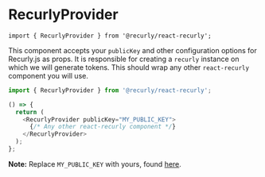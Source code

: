 
<Meta of={RecurlyProvider} />

# RecurlyProvider

`import { RecurlyProvider } from '@recurly/react-recurly';`

This component accepts your `publicKey` and other configuration options for Recurly.js as props. It is responsible for creating a `recurly` instance on which we will generate tokens. This should wrap any other `react-recurly` component you will use.

```js
import { RecurlyProvider } from '@recurly/react-recurly';

() => {
  return (
    <RecurlyProvider publicKey="MY_PUBLIC_KEY">
      {/* Any other react-recurly component */}
    </RecurlyProvider>
  );
};
```
**Note:** Replace `MY_PUBLIC_KEY` with yours, found [here][app-api-access].

<Controls />

[app-api-access]: https://app.recurly.com/go/developer/api_access

